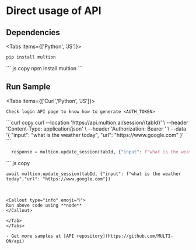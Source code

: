 # Direct usage of API
## Dependencies

 
<Tabs items={['Python', 'JS']}>
  <Tab>
  ```python copy
  pip install multion
  ```
  </Tab>
  <Tab>
  ``` js copy 
  npm install multion
  ```
  </Tab>
</Tabs>

## Run Sample

 
<Tabs items={['Curl','Python', 'JS']}>
  <Tab>
  ```curl copy
  Check login API page to know how to generate <AUTH_TOKEN>
  ```
  </Tab>
  <Tab>
  ```curl copy
curl --location 'https://api.multion.ai/session/{tabId}' \
--header 'Content-Type: application/json' \
--header 'Authorization: Bearer <AUTH_TOKEN>' \
--data '{
    "input": "what is the weather today",
    "url": "https://www.google.com"
}'
  ```
  </Tab>
  <Tab>

  ```python copy
    response = multion.update_session(tabId, {"input": f"what is the weather today","url": "https://www.google.com"})
  ```
  </Tab>
  <Tab>
  ``` js copy 

    await multion.update_session(tabId, {"input": f"what is the weather today","url": "https://www.google.com"})
 
  ```

 
<Callout type="info" emoji="ℹ️">
 Run above code using **node**
</Callout>

  </Tab>
</Tabs>

- Get more samples at [API repository](https://github.com/MULTI-ON/api)


